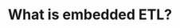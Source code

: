 ---
title: 'What is embedded ETL?'
description: 'Learn about why you may need embedded ETL and how it can benifit your users'
---